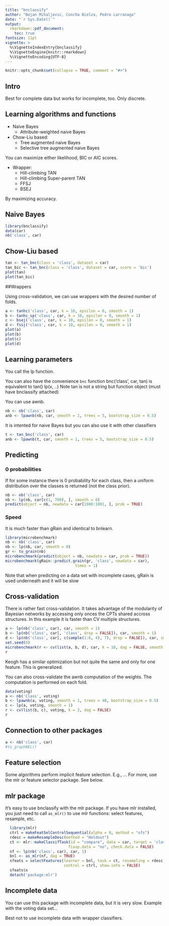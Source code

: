 ```yaml
---
title: "bnclassify"
author: "Bojan Mihaljevic, Concha Bielza, Pedro Larranaga"
date: "`r Sys.Date()`"
output: 
  rmarkdown::pdf_document:
    toc: true
fontsize: 11pt
vignette: >
  %\VignetteIndexEntry{bnclassify}
  %\VignetteEngine{knitr::rmarkdown}
  %\VignetteEncoding{UTF-8}
---
```


```r
knitr::opts_chunk$set(collapse = TRUE, comment = "#>")
```

## Intro
Best for complete data but works for incomplete, too. Only discrete.

## Learning algorithms and functions

* Naive Bayes 
    * Attribute-weighted naive Bayes

* Chow-Liu based:
    * Tree augmented naive Bayes
    * Selective tree augmented naive Bayes
  
You can maximize either likelihood, BIC or AIC scores.   

* Wrapper: 
    * Hill-climbing TAN
    * Hill-climbing Super-parent TAN
    * FFSJ
    * BSEJ

By maximizing accuracy.

## Naive Bayes
```r
library(bnclassify)
data(car)
nb('class', car)
```

## Chow-Liu based 
<!-- Quadratic time fast. -->
<!-- You can learn with these functions ... -->

```r
tan <- tan_bnc(class = 'class', dataset = car)
tan_bic <- tan_bnc(class = 'class', dataset = car, score = 'bic')
plot(tan)
plot(tan_bic)
```

##Wrappers

Using cross-validation, we can use wrappers with the desired number of folds. 

```r
a <- tanhc('class', car, k = 10, epsilon = 0, smooth = 1)
b <- tanhc_sp('class', car, k = 10, epsilon = 0, smooth = 1)
c <- bsej('class', car, k = 10, epsilon = 0, smooth = 1)
d <- fssj('class', car, k = 10, epsilon = 0, smooth = 1)
plot(a)
plot(b)
plot(c)
plot(d)
```




## Learning parameters
You call the lp function.

You can also have the convenience `bnc` function bnc('class', car, tan) is equivalent to tan() lp(x, ..)
Note tan is not a string but function object (must have bnclassify attached)


You can use awnb. 

```r
nb <- nb('class', car)
anb <- lpawnb(nb, car, smooth = 1, trees = 5, bootstrap_size = 0.5)
```

It is intented for naive Bayes but you can also use it with other classifiers
```r
t <- tan_bnc('class', car)
anb <- lpawnb(t, car, smooth = 1, trees = 5, bootstrap_size = 0.5)
```

## Predicting 

### 0 probabilities
If for some instance there is 0 probability for each class, then a uniform distribution over the classes is returned (not the class prior). 

```r
nb <- nb('class', car)
nb <- lp(nb, car[c(1, 700), ], smooth = 0)
predict(object = nb, newdata = car[1000:1001, ], prob = TRUE)
```

### Speed 
It is much faster than gRain and identical to bnlearn.

```r
library(microbenchmark)
nb <- nb('class', car)
nb <- lp(nb, car, smooth = 0)
gr <- to_grain(nb)
microbenchmark(predict(object = nb, newdata = car, prob = TRUE))
microbenchmark(gRain::predict.grain(gr, 'class', newdata = car),
                               times = 1)
```

Note that when predicting on a data set with incomplete cases, gRain is used underneath and it will be slow


## Cross-validation
There is rather fast cross-validation. It takes advantage of the modularity of Bayesian networks by accessing only onces the CPTs shared accross structures. In this example it is faster than CV multiple structures.

```r
a <- lp(nb('class', car), car, smooth = 1)	
b <- lp(nb('class', car[, 'class', drop = FALSE]), car, smooth = 1)
d <- lp(nb('class', car[, c(sample(1:6, 4), 7), drop = FALSE]), car, smooth = 1)	
set.seed(0)
microbenchmark(r <- cv(list(a, b, d), car, k = 10, dag = FALSE, smooth = 1))
r
```

Keogh has a similar optimization but not quite the same and only for one feature. This is generalized.


You can also cross-validate the awnb computation of the weights. The computation is performed on each fold. 

```r
data(voting)
a <- nb('Class', voting)
b <- lpawnb(a, voting, smooth = 1, trees = 40, bootstrap_size = 0.5)
c <- lp(a, voting, smooth = 1)
r <- cv(list(b, c), voting, k = 2, dag = FALSE)
r
```

## Connection to other packages 

```r
a <- nb('class', car)
#to_graphNEL()
```

## Feature selection

Some algorithms perform implicit feature selection. E.g., ... For more, use the mlr or feature selector package. See below. 

## mlr package
It's easy to use bnclassify with the mlr package. If you have mlr installed, you just need to call `as_mlr()` to use mlr functions: select features, resample, etc.

```r
  library(mlr)
  ctrl = makeFeatSelControlSequential(alpha = 0, method = "sfs")
  rdesc = makeResampleDesc(method = "Holdout")
  ct <- mlr::makeClassifTask(id = "compare", data = car, target = 'class', 
                            fixup.data = "no", check.data = FALSE)  
  nf <- lp(nb('class', car), car, 1)
  bnl <- as_mlr(nf, dag = TRUE)
  sfeats = selectFeatures(learner = bnl, task = ct, resampling = rdesc,
                          control = ctrl, show.info = FALSE)
  sfeats$x
  detach('package:mlr')
```

## Incomplete data
You can use this package with incomplete data, but it is very slow. Example with the voting data set...

Best not to use incomplete data with wrapper classifiers.